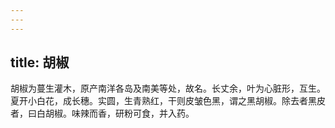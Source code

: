 ```yaml
---
---
---
```

title: 胡椒
---



胡椒为蔓生灌木，原产南洋各岛及南美等处，故名。长丈余，叶为心脏形，互生。夏开小白花，成长穗。实圆，生青熟红，干则皮皱色黑，谓之黑胡椒。除去者黑皮者，曰白胡椒。味辣而香，研粉可食，并入药。